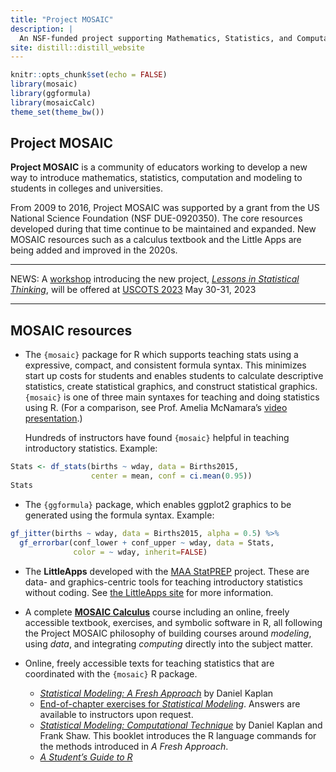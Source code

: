 ```yaml
---
title: "Project MOSAIC"
description: |
  An NSF-funded project supporting Mathematics, Statistics, and Computation
site: distill::distill_website
---
```


```r
knitr::opts_chunk$set(echo = FALSE)
library(mosaic)
library(ggformula)
library(mosaicCalc)
theme_set(theme_bw())
```

## Project MOSAIC

**Project MOSAIC** is a community of educators working to develop a new way to introduce mathematics, statistics, computation and modeling to students in colleges and universities.

From 2009 to 2016, Project MOSAIC was supported by a grant from the US National Science Foundation (NSF DUE-0920350).  The core resources developed during that time continue to be maintained and expanded. New MOSAIC resources such as a calculus textbook and the Little Apps are being added and improved in the 2020s.

-----

NEWS: A [workshop](https://dtkaplan.github.io/USCOTS-2023-workshop/) introducing the new project, [*Lessons in Statistical Thinking*](https://dtkaplan.github.io/Lessons-in-statistical-thinking/), will be offered at [USCOTS 2023](causeweb.org/cause/uscots/uscots23) May 30-31, 2023

-----

## MOSAIC resources

- The `{mosaic}` package for R which supports teaching stats using a expressive, compact, and consistent formula syntax. This minimizes start up costs for students and enables students to calculate descriptive statistics, create statistical graphics, and construct statistical graphics. `{mosaic}` is one of three main syntaxes for teaching and doing statistics using R. (For a comparison, see Prof. Amelia McNamara's [video presentation](https://www.youtube.com/watch?v=aq5SrjXZDy4).) 

    Hundreds of instructors have found `{mosaic}` helpful in teaching 
    introductory statistics.  Example:
    
```r
Stats <- df_stats(births ~ wday, data = Births2015, 
                  center = mean, conf = ci.mean(0.95))
Stats
```


- The `{ggformula}` package, which enables ggplot2 graphics to be generated
using the formula syntax. Example:

```r
gf_jitter(births ~ wday, data = Births2015, alpha = 0.5) %>%
  gf_errorbar(conf_lower + conf_upper ~ wday, data = Stats, 
              color = ~ wday, inherit=FALSE)
```

- The **LittleApps** developed with the [MAA StatPREP](www.statprep.org) project. These are data- and graphics-centric tools for teaching introductory statistics without coding. See [the LittleApps site](http://www.statprep.org/LittleAppSite/) for more information.

- A complete [**MOSAIC Calculus**](http://ProjectMOSAIC.github.io/MOSAIC-Calculus) course including an online, freely accessible textbook, exercises, and symbolic software in R, all following the Project MOSAIC philosophy of building courses around *modeling*, using *data*, and integrating *computing* directly into the subject matter. 

- Online, freely accessible texts for teaching statistics that are coordinated with the `{mosaic}` R package.
    - [*Statistical Modeling: A Fresh Approach*](https://dtkaplan.github.io/SM2-bookdown/) by Daniel Kaplan
    - [End-of-chapter exercises for *Statistical Modeling*](go/SM2-Problems.pdf). Answers are available to instructors upon request.
    - [*Statistical Modeling: Computational Technique*](go/SM2-technique/index.html) by Daniel Kaplan and Frank Shaw. This booklet introduces the R language commands for the methods introduced in *A Fresh Approach*.
    - [*A Student's Guide to R*](https://github.com/ProjectMOSAIC/LittleBooks/raw/master/StudentGuide/MOSAIC-StudentGuide.pdf)
    

